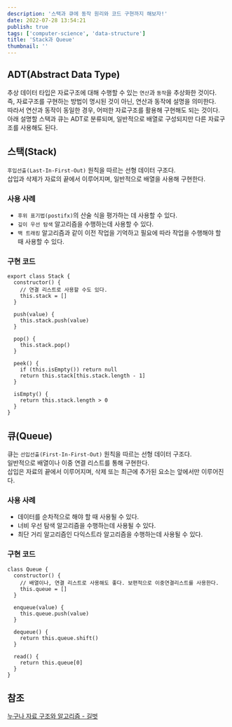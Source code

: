 ```yaml
---
description: '스택과 큐에 동작 원리와 코드 구현까지 해보자!'
date: 2022-07-28 13:54:21
publish: true
tags: ['computer-science', 'data-structure']
title: 'Stack과 Queue'
thumbnail: ''
---
```


## ADT(Abstract Data Type)

추상 데이터 타입은 자료구조에 대해 수행할 수 있는 `연산`과 `동작`을 추상화한 것이다.  
즉, 자료구조를 구현하는 방법이 명시된 것이 아닌, 연산과 동작에 설명을 의미한다.  
따라서 연산과 동작이 동일한 경우, 어떠한 자료구조를 활용해 구현해도 되는 것이다.  
아래 설명할 스택과 큐는 ADT로 분류되며, 일반적으로 배열로 구성되지만 다른 자료구조를 사용해도 된다.

<Space />

## 스택(Stack)

`후입선출(Last-In-First-Out)` 원칙을 따르는 선형 데이터 구조다.  
삽입과 삭제가 자료의 끝에서 이루어지며, 일반적으로 배열을 사용해 구현한다.

### 사용 사례

- `후위 표기법(postifx)`의 산술 식을 평가하는 데 사용할 수 있다.
- `깊이 우선 탐색` 알고리즘을 수행하는데 사용할 수 있다.
- `백 트래킹` 알고리즘과 같이 이전 작업을 기억하고 필요에 따라 작업을 수행해야 할 때 사용할 수 있다.

### 구현 코드

```tsx
export class Stack {
  constructor() {
    // 연결 리스트로 사용할 수도 있다.
    this.stack = []
  }

  push(value) {
    this.stack.push(value)
  }

  pop() {
    this.stack.pop()
  }

  peek() {
    if (this.isEmpty()) return null
    return this.stack[this.stack.length - 1]
  }

  isEmpty() {
    return this.stack.length > 0
  }
}
```

<Space />

## 큐(Queue)

큐는 `선입선출(First-In-First-Out)` 원칙을 따르는 선형 데이터 구조다.  
일반적으로 배열이나 이중 연결 리스트를 통해 구현한다.  
삽입은 자료의 끝에서 이루어지며, 삭제 또는 최근에 추가된 요소는 앞에서만 이루어진다.

### 사용 사례

- 데이터를 순차적으로 해야 할 때 사용될 수 있다.
- 너비 우선 탐색 알고리즘을 수행하는데 사용될 수 있다.
- 최단 거리 알고리즘인 다익스트라 알고리즘을 수행하는데 사용될 수 있다.

### 구현 코드

```tsx
class Queue {
  constructor() {
    // 배열이나, 연결 리스트로 사용해도 좋다. 보편적으로 이중연결리스트를 사용한다.
    this.queue = []
  }

  enqueue(value) {
    this.queue.push(value)
  }

  dequeue() {
    return this.queue.shift()
  }

  read() {
    return this.queue[0]
  }
}
```

<Space />

## 참조

[누구나 자료 구조와 알고리즘 - 길벗](https://product.kyobobook.co.kr/detail/S000001834743)
